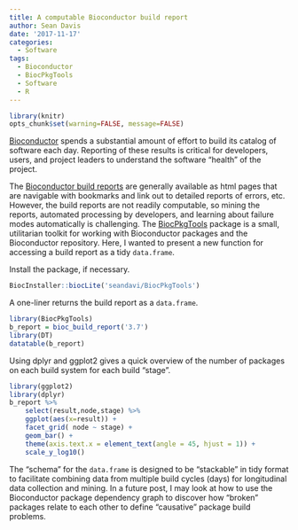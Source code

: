 ```yaml
---
title: A computable Bioconductor build report
author: Sean Davis
date: '2017-11-17'
categories:
  - Software
tags:
  - Bioconductor
  - BiocPkgTools
  - Software
  - R 
---
```


```r
library(knitr)
opts_chunk$set(warning=FALSE, message=FALSE)
```

[Bioconductor](https://bioconductor.org) spends a substantial amount of effort
to build its catalog of software each day. Reporting of these results is critical
for developers, users, and project leaders to understand the software "health" 
of the project. 

The [Bioconductor build reports](http://bioconductor.org/checkResults/devel/bioc-LATEST/) 
are generally available as html pages that are navigable with bookmarks and link out
to detailed reports of errors, etc. However, the build reports are not readily computable, 
so mining the reports, automated processing by developers, and learning about
failure modes automatically is challenging. The [BiocPkgTools](https://github.com/seandavi/BiocPkgTools)
package is a small, utilitarian toolkit for working with Bioconductor packages 
and the Bioconductor repository. Here, I wanted to present a new function for 
accessing a build report as a tidy `data.frame`.

Install the package, if necessary.

```r
BiocInstaller::biocLite('seandavi/BiocPkgTools')
```

A one-liner returns the build report as a `data.frame`.

```r
library(BiocPkgTools)
b_report = bioc_build_report('3.7')
library(DT)
datatable(b_report)
```

Using dplyr and ggplot2 gives a quick overview of the 
number of packages on each build system for each
build "stage". 

```r
library(ggplot2)
library(dplyr)
b_report %>%
    select(result,node,stage) %>%
    ggplot(aes(x=result)) +
    facet_grid( node ~ stage) +
    geom_bar() +
    theme(axis.text.x = element_text(angle = 45, hjust = 1)) +
    scale_y_log10()
```    

The "schema" for the `data.frame` is designed to be "stackable"
in tidy format to facilitate combining data from multiple build cycles
(days) for longitudinal data collection and mining. In a future post, 
I may look at how to use the Bioconductor
package dependency graph to discover how "broken" packages relate
to each other to define "causative" package build problems.

